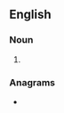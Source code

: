 {{also|pot shots}}
==English==

===Noun===
{{head|en|noun plural form}}

# {{plural of|potshot|lang=en}}

===Anagrams===
* {{anagrams|en|a=hoopsstt|hot spots|hotspots|postshot|shot spot|shot-spot|shotspot}}